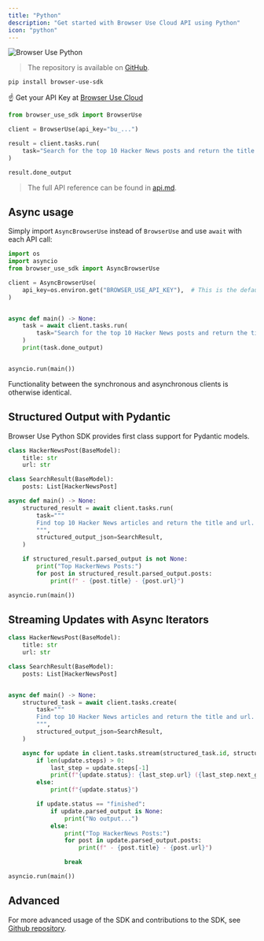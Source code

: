 ```yaml
---
title: "Python"
description: "Get started with Browser Use Cloud API using Python"
icon: "python"
---
```


<img
  src="/images/cloud-banner-python.png"
  alt="Browser Use Python"
  width="full"
/>

> The repository is available on [GitHub](https://github.com/browser-use/browser-use-python).

```sh
pip install browser-use-sdk
```

☝️ Get your API Key at [Browser Use Cloud](https://cloud.browser-use.com/billing)

```python
from browser_use_sdk import BrowserUse

client = BrowserUse(api_key="bu_...")

result = client.tasks.run(
    task="Search for the top 10 Hacker News posts and return the title and url."
)

result.done_output
```

> The full API reference can be found in [api.md](https://github.com/browser-use/browser-use-python/blob/main/api.md).

## Async usage

Simply import `AsyncBrowserUse` instead of `BrowserUse` and use `await` with each API call:

```python
import os
import asyncio
from browser_use_sdk import AsyncBrowserUse

client = AsyncBrowserUse(
    api_key=os.environ.get("BROWSER_USE_API_KEY"),  # This is the default and can be omitted
)


async def main() -> None:
    task = await client.tasks.run(
        task="Search for the top 10 Hacker News posts and return the title and url.",
    )
    print(task.done_output)


asyncio.run(main())
```

Functionality between the synchronous and asynchronous clients is otherwise identical.

## Structured Output with Pydantic

Browser Use Python SDK provides first class support for Pydantic models.

```py
class HackerNewsPost(BaseModel):
    title: str
    url: str

class SearchResult(BaseModel):
    posts: List[HackerNewsPost]

async def main() -> None:
    structured_result = await client.tasks.run(
        task="""
        Find top 10 Hacker News articles and return the title and url.
        """,
        structured_output_json=SearchResult,
    )

    if structured_result.parsed_output is not None:
        print("Top HackerNews Posts:")
        for post in structured_result.parsed_output.posts:
            print(f" - {post.title} - {post.url}")

asyncio.run(main())
```

## Streaming Updates with Async Iterators

```py
class HackerNewsPost(BaseModel):
    title: str
    url: str

class SearchResult(BaseModel):
    posts: List[HackerNewsPost]


async def main() -> None:
    structured_task = await client.tasks.create(
        task="""
        Find top 10 Hacker News articles and return the title and url.
        """,
        structured_output_json=SearchResult,
    )

    async for update in client.tasks.stream(structured_task.id, structured_output_json=SearchResult):
        if len(update.steps) > 0:
            last_step = update.steps[-1]
            print(f"{update.status}: {last_step.url} ({last_step.next_goal})")
        else:
            print(f"{update.status}")

        if update.status == "finished":
            if update.parsed_output is None:
                print("No output...")
            else:
                print("Top HackerNews Posts:")
                for post in update.parsed_output.posts:
                    print(f" - {post.title} - {post.url}")

                break

asyncio.run(main())
```

## Advanced

For more advanced usage of the SDK and contributions to the SDK, see [Github repository](https://github.com/browser-use/browser-use-python).
